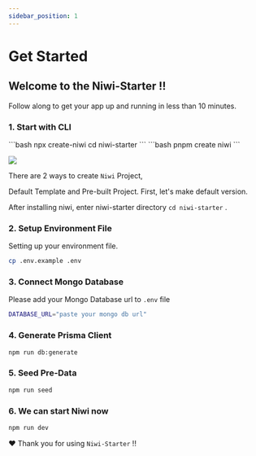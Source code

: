 ```yaml
---
sidebar_position: 1
---
```



# Get Started

## Welcome to the Niwi-Starter !!

Follow along to get your app up and running in less than 10 minutes.

### 1. Start with CLI

<Tabs>
  <TabItem value="npx" label="NPX">
    ```bash
    npx create-niwi 
    cd niwi-starter
    ```
  </TabItem>
  <TabItem value="pnpm" label="pnpm">
    ```bash
    pnpm create niwi 
    ```
  </TabItem>
</Tabs>

<NiwiAlert
  type="info"
  text="Niwi-Starter requires Node 18.17 or greater. Type node -v in your terminal to check version."
/>

<div className="relative rounded-[12px] mb-5">
  <BorderBeam duration={8} size={170} />
  <img src="/img/niwi-feature-version.svg" />
</div>

There are 2 ways to create ``Niwi`` Project, 

Default Template and Pre-built Project. First, let's make default version. 

After installing niwi, enter niwi-starter directory `cd niwi-starter` .


### 2. Setup Environment File

Setting up your environment file.

```bash
cp .env.example .env
```

### 3. Connect Mongo Database

Please add your Mongo Database url to `.env` file

```bash
DATABASE_URL="paste your mongo db url"
```

### 4. Generate Prisma Client

```bash npm2yarn
npm run db:generate
```

### 5. Seed Pre-Data

```bash npm2yarn
npm run seed
```

### 6. We can start Niwi now

```bash npm2yarn
npm run dev
```

❤️ Thank you for using `Niwi-Starter` !!
